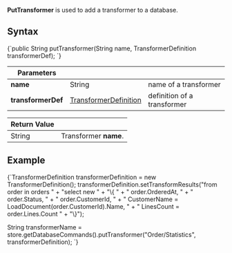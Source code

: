 
**PutTransformer** is used to add a transformer to a database.

## Syntax

<TabItem value="put_1" label="put_1">
<CodeBlock language="java">
{`public String putTransformer(String name, TransformerDefinition transformerDef);
`}
</CodeBlock>
</TabItem>

| Parameters | | |
| ------------- | ------------- | ----- |
| **name** | String | name of a transformer |
| **transformerDef** | [TransformerDefinition](../../../glossary/transformer-definition.mdx) | definition of a transformer |

| Return Value | |
| ------------- | ----- |
| String | Transformer **name**. |

## Example

<TabItem value="put_2" label="put_2">
<CodeBlock language="java">
{`TransformerDefinition transformerDefinition = new TransformerDefinition();
transformerDefinition.setTransformResults("from order in orders " +
  "select new " +
  "\{ " +
  "    order.OrderedAt, " +
  "    order.Status, " +
  "    order.CustomerId, " +
  "    CustomerName = LoadDocument<Customer>(order.CustomerId).Name, " +
  "    LinesCount = order.Lines.Count " +
  "\}");

String transformerName = store.getDatabaseCommands().putTransformer("Order/Statistics", transformerDefinition);
`}
</CodeBlock>
</TabItem>


